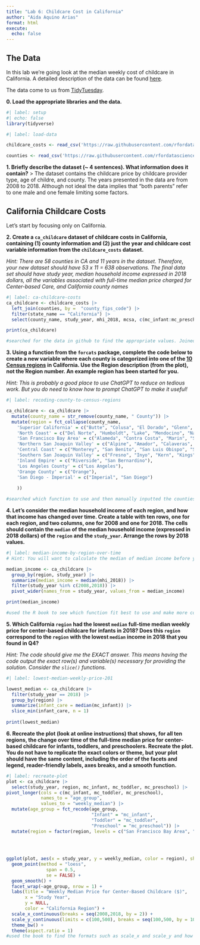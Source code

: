 ```yaml
---
title: "Lab 6: Childcare Cost in California"
author: "Aida Aquino Arias"
format: html
execute: 
  echo: false
---
```

## The Data

In this lab we're going look at the median weekly cost of childcare in
California. A detailed description of the data can be found [here](https://github.com/rfordatascience/tidytuesday/blob/master/data/2023/2023-05-09/readme.md).

The data come to us from [TidyTuesday](https://github.com/rfordatascience/tidytuesday).

**0. Load the appropriate libraries and the data.**

```r
#| label: setup
#| echo: false
library(tidyverse)

```

```r
#| label: load-data

childcare_costs <- read_csv('https://raw.githubusercontent.com/rfordatascience/tidytuesday/master/data/2023/2023-05-09/childcare_costs.csv')

counties <- read_csv('https://raw.githubusercontent.com/rfordatascience/tidytuesday/master/data/2023/2023-05-09/counties.csv')
```

**1. Briefly describe the dataset (~ 4 sentences). What information does it contain?**
> The dataset contains the childcare price by childcare provider type, age of childre, and county. The years presented in the data are from 2008 to 2018. Although not ideal the data implies that "both parents" refer to one male and one female limiting some factors.

## California Childcare Costs

Let's start by focusing only on California. 

**2. Create a `ca_childcare` dataset of childcare costs in California, containing (1) county information and (2) just the year and childcare cost variable information from the `childcare_costs` dataset.** 

*Hint: There are 58 counties in CA and 11 years in the dataset. Therefore, your new dataset should have 53 x 11 = 638 observations. The final data set should have study year, median household income expressed in 2018 dollars, all the variables associated with full-time median price charged for Center-based Care, and California county names*

```r
#| label: ca-childcare-costs
ca_childcare <- childcare_costs |>
  left_join(counties, by =  "county_fips_code") |>
  filter(state_name == "California") |>
  select(county_name, study_year, mhi_2018, mcsa, c(mc_infant:mc_preschool)) 

print(ca_childcare)

#searched for the data in github to find the appropriate values. Joined the two data sets to get the appropriate variables into one set. Then sectioned out the needed variables.

```

**3. Using a function from the `forcats` package, complete the code below to create a new variable where each county is categorized into one of the [10 Census regions](https://census.ca.gov/regions/) in California. Use the Region description (from the plot), not the Region number. An example region has been started for you.**  

*Hint: This is probably a good place to use ChatGPT to reduce on tedious work. But you do need to know how to prompt ChatGPT to make it useful!*

```r
#| label: recoding-county-to-census-regions

ca_childcare <- ca_childcare |> 
  mutate(county_name = str_remove(county_name, " County")) |> 
  mutate(region = fct_collapse(county_name,
    'Superior California' = c("Butte", "Colusa", "El Dorado", "Glenn", "Lassen", "Modoc", "Nevada", "Placer", "Plumas", "Sacramento", "Shasta", "Sierra", "Siskiyou", "Sutter", "Tehama", "Yolo", "Yuba"), 
    'North Coast' = c("Del Norte", "Humboldt", "Lake", "Mendocino", "Napa", "Sonoma", "Trinity"),
    'San Francisco Bay Area' = c("Alameda", "Contra Costa", "Marin", "San Francisco", "San Mateo", "Santa Clara", "Solano"),
    'Northern San Joaquin Valley' = c("Alpine", "Amador", "Calaveras", "Madera", "Mariposa", "Merced", "Mono", "San Joaquin","Stanislaus", "Tuolumne"),
    'Central Coast' = c("Monterey", "San Benito", "San Luis Obispo", "Santa Barbara", "Santa Cruz", "Ventura"),
    'Southern San Joaquin Valley' = c("Fresno", "Inyo", "Kern", "Kings", "Tulare"),
    'Inland Empire' = c("Riverside", "San Bernardino"),
    'Los Angeles County' = c("Los Angeles"),
    'Orange County' = c("Orange"),
    'San Diego - Imperial' = c("Imperial", "San Diego")
     
    ))

#searched which function to use and then manually inputted the counties into their respective regions as stated by the census.
```


**4. Let's consider the median household income of each region, and how that income has changed over time. Create a table with ten rows, one for each region, and two columns, one for 2008 and one for 2018. The cells should contain the `median` of the median household income (expressed in 2018 dollars) of the `region` and the `study_year`. Arrange the rows by 2018 values.**

```r
#| label: median-income-by-region-over-time
# Hint: You will want to calculate the median of median income before you make columns for 2008/2018 by transforming the data

median_income <- ca_childcare |>
  group_by(region, study_year) |>
  summarize(median_income = median(mhi_2018)) |>
  filter(study_year %in% c(2008,2018)) |>
  pivot_wider(names_from = study_year, values_from = median_income)

print(median_income)

#used the R book to see which function fit best to use and make more columns
```


**5. Which California `region` had the lowest `median` full-time median weekly price for center-based childcare for infants in 2018? Does this `region` correspond to the `region` with the lowest `median` income in 2018 that you found in Q4?**  

*Hint: The code should give me the EXACT answer. This means having the code output the exact row(s) and variable(s) necessary for providing the solution. Consider the `slice()` functions.*

```r
#| label: lowest-median-weekly-price-201

lowest_median <- ca_childcare |>
  filter(study_year == 2018) |>
  group_by(region) |>
  summarize(infant_care = median(mc_infant)) |>
  slice_min(infant_care, n = 1)
  
print(lowest_median)

```

**6. Recreate the plot (look at online instructions) that shows, for all ten regions, the change over time of the full-time median price for center-based childcare for infants, toddlers, and preschoolers. Recreate the plot. You do not have to replicate the exact colors or theme, but your plot should have the same content, including the order of the facets and legend, reader-friendly labels, axes breaks, and a  smooth function.**


```r
#| label: recreate-plot
plot <- ca_childcare |>
  select(study_year, region, mc_infant, mc_toddler, mc_preschool) |>
pivot_longer(cols = c(mc_infant, mc_toddler, mc_preschool), 
             names_to = "age_group",
             values_to = "weekly_median") |>
  mutate(age_group = fct_recode(age_group, 
                                "Infant" = "mc_infant",
                                "Toddler" = "mc_toddler",
                                "Preschool" = "mc_preschool")) |>
  mutate(region = factor(region, levels = c("San Francisco Bay Area", "Orange County", "Los Angeles County", "Northern San Joaquin Valley", "Central Coast", "Inland Empire", "Superior California", "Southern San Joaquin Valley", "San Diego - Imperial", "North Coast")))
  
  
  

ggplot(plot, aes(x = study_year, y = weekly_median, color = region), show.legend = TRUE, width = 1) +
  geom_point(method = "loess", 
               span = 0.5,
               se = FALSE) +
  geom_smooth() +
  facet_wrap(~age_group, nrow = 1) +
  labs(title = "Weekly Median Price for Center-Based Childcare ($)",
       x = "Study Year",
       y = NULL,
       color = "California Region") +
  scale_x_continuous(breaks = seq(2008,2018, by = 2)) +
  scale_y_continuous(limits = c(100,500), breaks = seq(100,500, by = 100)) +
  theme_bw() +
  theme(aspect.ratio = 1)
#used the book to find the formats such as scale_x and scale_y and how to change the size of the charts.
```


